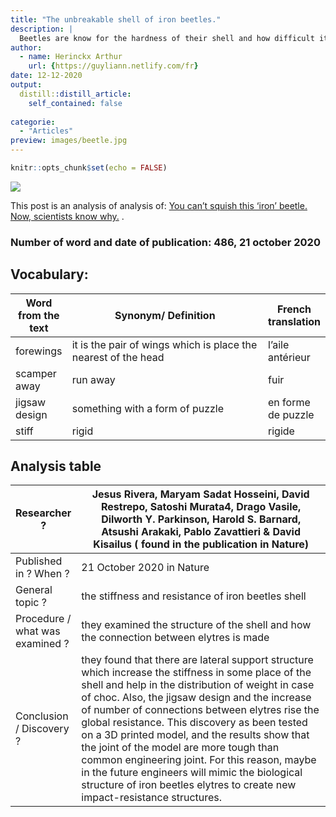 ```yaml
---
title: "The unbreakable shell of iron beetles."
description: |
  Beetles are know for the hardness of their shell and how difficult it is to break them even for us as human. But one of them outclass all, iron beetle. For this reason, scientist lead a study to understand the resistance of their shell.
author:
  - name: Herinckx Arthur
    url: {https://guyliann.netlify.com/fr}
date: 12-12-2020
output:
  distill::distill_article:
    self_contained: false
    
categorie:
  - "Articles"
preview: images/beetle.jpg
---
```


```r
knitr::opts_chunk$set(echo = FALSE)
```

![](images/ironcladbeetle.jpg)

This post is an analysis of analysis of: [You can't squish this 'iron' beetle. Now, scientists know why.](https://www.livescience.com/unbreakable-beetle.html) .

### Number of word and date of publication: 486, 21 october 2020

## Vocabulary:
| Word from the text | Synonym/ Definition                                            | French translation |
| ------------------ | -------------------------------------------------------------- | ------------------ |
| forewings          | it is the pair of wings which is place the nearest of the head | l'aile antérieur   |
| scamper away       | run away                                                       | fuir               |
| jigsaw design      | something with a form of puzzle                                | en forme de puzzle |
|  stiff             | rigid                                                          | rigide             |

## Analysis table

| Researcher ?                    | Jesus Rivera, Maryam Sadat Hosseini, David Restrepo, Satoshi Murata4, Drago  Vasile, Dilworth Y. Parkinson, Harold S. Barnard, Atsushi Arakaki,  Pablo Zavattieri & David Kisailus ( found in the publication in Nature)                                                                                                                                                                                                                                                                                                                                                                       |
| ------------------------------- | ---------------------------------------------------------------------------------------------------------------------------------------------------------------------------------------------------------------------------------------------------------------------------------------------------------------------------------------------------------------------------------------------------------------------------------------------------------------------------------------------------------------------------------------------------------------------------------------------- |
| Published in ? When ?           | 21 October 2020 in Nature                                                                                                                                                                                                                                                                                                                                                                                                                                                                                                                                                                      |
| General topic ?                 | the stiffness and resistance of iron beetles shell                                                                                                                                                                                                                                                                                                                                                                                                                                                                                                                                             |
| Procedure / what was examined ? | they examined the structure of the shell and how the connection between elytres is made                                                                                                                                                                                                                                                                                                                                                                                                                                                                                                        |
| Conclusion / Discovery ?        | they found that there are lateral support structure which increase the stiffness in some place of the shell and help in the distribution of weight in case of choc. Also, the jigsaw design and the increase of number of connections between elytres rise the global resistance. This discovery as been tested on a 3D printed model, and the results show that the joint of the model are more tough than common engineering joint.  For this reason, maybe in the future engineers will mimic the biological structure of iron beetles elytres  to create new impact-resistance structures. |
